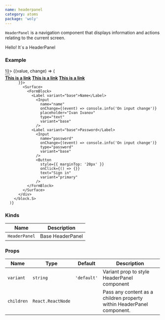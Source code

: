 ```yaml
---
name: headerpanel
category: atoms
package: 'woly'
---
```



`HeaderPanel` is a navigation component that displays information and actions relating to the current screen.

<Playground>
     <HeaderPanel>Hello! It`s a HeaderPanel</HeaderPanel>
</Playground>
 
### Example



<Playground>
  <State initial={false} change={(i) => !i}>
    {(value, change) => (
      <block.S>
        <HeaderPanel>
          <div style={{paddingRight: "10px"}}>
            <Button onClick={change} text="Sign in" variant="primary" />
          </div>
          <div>
            <b><a href="" target="" style={{paddingRight: "10px"}}>This is a link</a></b>
            <b><a href="" target="" style={{paddingRight: "10px"}}>This is a link</a></b>
            <b><a href="" target="" >This is a link</a></b>
          </div>
        </HeaderPanel>
        <div 
          style={{
            position: 'absolute',
                visibility: value ? 'visible' : 'hidden',
                width: value ? '250px' : '0',
                marginTop: '20px',
             
          }}>
            <Surface>
              <FormBlock>
                <Label variant="base">Name</Label>
                  <Input
                    name="name"
                    onChange={(event) => console.info('On input change')}
                    placeholder="Ivan Ivanov"
                    type="text"
                    variant="base"
                  />
                <Label variant="base">Password</Label>
                  <Input
                    name="password"
                    onChange={(event) => console.info('On input change')}
                    type="password"
                    variant="base"
                  />
                  <Button
                    style={{ marginTop: '20px' }}
                    onClick={() => {}}
                    text="Sign in"
                    variant="primary"
                  />
              </FormBlock>
            </Surface>
          </div>
        </block.S>
      )}
   </State>
</Playground>

### Kinds

| Name          | Description      |
| ------------- | ---------------- |
| `HeaderPanel` | Base HeaderPanel |

### Props

| Name       | Type              | Default     | Description                                                           |
| ---------- | ----------------- | ----------- | --------------------------------------------------------------------- |
| `variant`  | `string`          | `'default'` | Variant prop to style HeaderPanel component                           |
| `children` | `React.ReactNode` |             | Pass any content as a children property within HeaderPanel component. |
